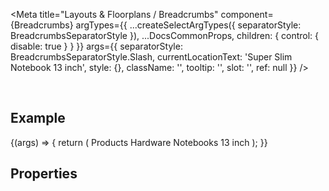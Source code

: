 
<Meta
  title="Layouts & Floorplans / Breadcrumbs"
  component={Breadcrumbs}
  argTypes={{
    ...createSelectArgTypes({ separatorStyle: BreadcrumbsSeparatorStyle }),
    ...DocsCommonProps,
    children: { control: { disable: true } }
  }}
  args={{
    separatorStyle: BreadcrumbsSeparatorStyle.Slash,
    currentLocationText: 'Super Slim Notebook 13 inch',
    style: {},
    className: '',
    tooltip: '',
    slot: '',
    ref: null
  }}
/>

<DocsHeader />

<br />

## Example

<Canvas>
  <Story name="Default">
    {(args) => {
      return (
        <Breadcrumbs {...args}>
          <Link>Products</Link>
          <Link>Hardware</Link>
          <Link>Notebooks</Link>
          <Link>13 inch</Link>
        </Breadcrumbs>
      );
    }}
  </Story>
</Canvas>

## Properties

<ArgsTable story="." />
